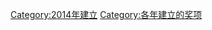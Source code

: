 {{cat topic in year| topic=建立的奖项|year=2014}}
[[Category:2014年建立|Category:2014年建立]]
[[Category:各年建立的奖项|Category:各年建立的奖项]]